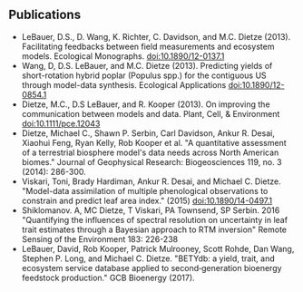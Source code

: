 <div style={{ textAlign: "center" }}>
  <h2>Publications</h2>
</div>

- LeBauer, D.S., D. Wang, K. Richter, C. Davidson, and M.C. Dietze (2013). Facilitating feedbacks between field measurements and ecosystem models. Ecological Monographs. [doi:10.1890/12-0137.1](https://doi.org/10.1890/12-0137.1)
- Wang, D, D.S. LeBauer, and M.C. Dietze (2013). Predicting yields of short-rotation hybrid poplar (Populus spp.) for the contiguous US through model-data synthesis. Ecological Applications [doi:10.1890/12-0854.1](https://doi.org/10.1890/12-0854.1)
- Dietze, M.C., D.S LeBauer, and R. Kooper (2013). On improving the communication between models and data. Plant, Cell, & Environment [doi:10.1111/pce.12043](https://doi.org/10.1111/pce.12043)
- Dietze, Michael C., Shawn P. Serbin, Carl Davidson, Ankur R. Desai, Xiaohui Feng, Ryan Kelly, Rob Kooper et al. "A quantitative assessment of a terrestrial biosphere model's data needs across North American biomes." Journal of Geophysical Research: Biogeosciences 119, no. 3 (2014): 286-300.
- Viskari, Toni, Brady Hardiman, Ankur R. Desai, and Michael C. Dietze. "Model-data assimilation of multiple phenological observations to constrain and predict leaf area index." (2015) [doi:10.1890/14-0497.1](https://doi.org/10.1890/14-0497.1)
- Shiklomanov. A, MC Dietze, T Viskari, PA Townsend, SP Serbin. 2016 "Quantifying the influences of spectral resolution on uncertainty in leaf trait estimates through a Bayesian approach to RTM inversion" Remote Sensing of the Environment 183: 226-238
- LeBauer, David, Rob Kooper, Patrick Mulrooney, Scott Rohde, Dan Wang, Stephen P. Long, and Michael C. Dietze. "BETYdb: a yield, trait, and ecosystem service database applied to second‐generation bioenergy feedstock production." GCB Bioenergy (2017).
